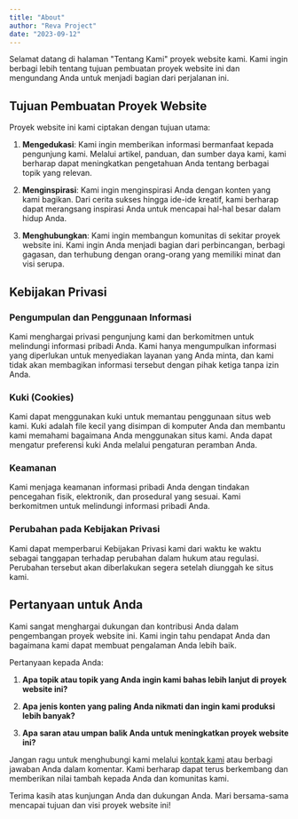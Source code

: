 ```yaml
---
title: "About"
author: "Reva Project"
date: "2023-09-12"
---
```


Selamat datang di halaman "Tentang Kami" proyek website kami. Kami ingin berbagi lebih tentang tujuan pembuatan proyek website ini dan mengundang Anda untuk menjadi bagian dari perjalanan ini.

## Tujuan Pembuatan Proyek Website

Proyek website ini kami ciptakan dengan tujuan utama:

1. **Mengedukasi**: Kami ingin memberikan informasi bermanfaat kepada pengunjung kami. Melalui artikel, panduan, dan sumber daya kami, kami berharap dapat meningkatkan pengetahuan Anda tentang berbagai topik yang relevan.

2. **Menginspirasi**: Kami ingin menginspirasi Anda dengan konten yang kami bagikan. Dari cerita sukses hingga ide-ide kreatif, kami berharap dapat merangsang inspirasi Anda untuk mencapai hal-hal besar dalam hidup Anda.

3. **Menghubungkan**: Kami ingin membangun komunitas di sekitar proyek website ini. Kami ingin Anda menjadi bagian dari perbincangan, berbagi gagasan, dan terhubung dengan orang-orang yang memiliki minat dan visi serupa.

## Kebijakan Privasi

### Pengumpulan dan Penggunaan Informasi

Kami menghargai privasi pengunjung kami dan berkomitmen untuk melindungi informasi pribadi Anda. Kami hanya mengumpulkan informasi yang diperlukan untuk menyediakan layanan yang Anda minta, dan kami tidak akan membagikan informasi tersebut dengan pihak ketiga tanpa izin Anda.

### Kuki (Cookies)

Kami dapat menggunakan kuki untuk memantau penggunaan situs web kami. Kuki adalah file kecil yang disimpan di komputer Anda dan membantu kami memahami bagaimana Anda menggunakan situs kami. Anda dapat mengatur preferensi kuki Anda melalui pengaturan peramban Anda.

### Keamanan

Kami menjaga keamanan informasi pribadi Anda dengan tindakan pencegahan fisik, elektronik, dan prosedural yang sesuai. Kami berkomitmen untuk melindungi informasi pribadi Anda.

### Perubahan pada Kebijakan Privasi

Kami dapat memperbarui Kebijakan Privasi kami dari waktu ke waktu sebagai tanggapan terhadap perubahan dalam hukum atau regulasi. Perubahan tersebut akan diberlakukan segera setelah diunggah ke situs kami.

## Pertanyaan untuk Anda

Kami sangat menghargai dukungan dan kontribusi Anda dalam pengembangan proyek website ini. Kami ingin tahu pendapat Anda dan bagaimana kami dapat membuat pengalaman Anda lebih baik.

Pertanyaan kepada Anda:

1. **Apa topik atau topik yang Anda ingin kami bahas lebih lanjut di proyek website ini?**

2. **Apa jenis konten yang paling Anda nikmati dan ingin kami produksi lebih banyak?**

3. **Apa saran atau umpan balik Anda untuk meningkatkan proyek website ini?**

Jangan ragu untuk menghubungi kami melalui [kontak kami](/kontak) atau berbagi jawaban Anda dalam komentar. Kami berharap dapat terus berkembang dan memberikan nilai tambah kepada Anda dan komunitas kami.

Terima kasih atas kunjungan Anda dan dukungan Anda. Mari bersama-sama mencapai tujuan dan visi proyek website ini!

